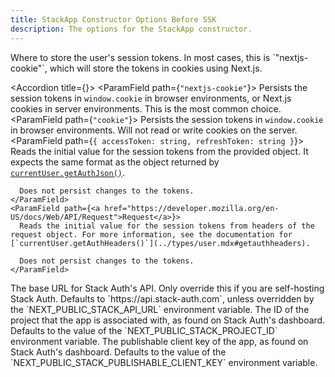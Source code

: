 ```yaml
---
title: StackApp Constructor Options Before SSK
description: The options for the StackApp constructor.
---
```


<ParamField path="tokenStore" type="union" required>
  Where to store the user's session tokens. In most cases, this is `"nextjs-cookie"`, which will store the tokens in cookies using Next.js.

  <Accordion title={<span className="accordion-show-possible-values" />}>
    <ParamField path={`"nextjs-cookie"`}>
      Persists the session tokens in `window.cookie` in browser environments, or Next.js cookies in server environments. This is the most common choice.
    </ParamField>
    <ParamField path={`"cookie"`}>
      Persists the session tokens in `window.cookie` in browser environments. Will not read or write cookies on the server.
    </ParamField>
    <ParamField path={`{ accessToken: string, refreshToken: string }`}>
      Reads the initial value for the session tokens from the provided object. It expects the same format as the object returned by [`currentUser.getAuthJson()`](../types/user.mdx#getauthjson).

      Does not persist changes to the tokens.
    </ParamField>
    <ParamField path={<a href="https://developer.mozilla.org/en-US/docs/Web/API/Request">Request</a>}>
      Reads the initial value for the session tokens from headers of the request object. For more information, see the documentation for [`currentUser.getAuthHeaders()`](../types/user.mdx#getauthheaders).

      Does not persist changes to the tokens.
    </ParamField>
  </Accordion>
</ParamField>
<ParamField path="baseUrl" type="string">
  The base URL for Stack Auth's API. Only override this if you are self-hosting Stack Auth. Defaults to `https://api.stack-auth.com`, unless overridden by the `NEXT_PUBLIC_STACK_API_URL` environment variable.
</ParamField>
<ParamField path="projectId" type="string">
  The ID of the project that the app is associated with, as found on Stack Auth's dashboard. Defaults to the value of the `NEXT_PUBLIC_STACK_PROJECT_ID` environment variable.
</ParamField>
<ParamField path="publishableClientKey" type="string">
  The publishable client key of the app, as found on Stack Auth's dashboard. Defaults to the value of the `NEXT_PUBLIC_STACK_PUBLISHABLE_CLIENT_KEY` environment variable.
</ParamField>

